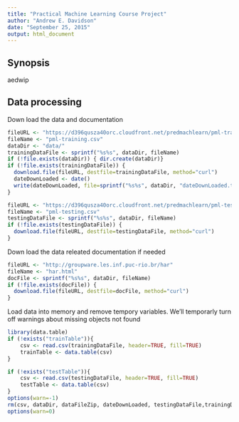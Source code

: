 ```yaml
---
title: "Practical Machine Learning Course Project"
author: "Andrew E. Davidson"
date: "September 25, 2015"
output: html_document
---
```


## Synopsis
aedwip

## Data processing

Down load the data and documentation
```r
fileURL <- "https://d396qusza40orc.cloudfront.net/predmachlearn/pml-training.csv"
fileName <- "pml-training.csv"
dataDir <- "data/"
trainingDataFile <- sprintf("%s%s", dataDir, fileName)
if (!file.exists(dataDir)) { dir.create(dataDir)}
if (!file.exists(trainingDataFile)) {
  download.file(fileURL, destfile=trainingDataFile, method="curl")
  dateDownLoaded <- date()
  write(dateDownLoaded, file=sprintf("%s%s", dataDir, "dateDownLoaded.txt"))
}

fileURL <- "https://d396qusza40orc.cloudfront.net/predmachlearn/pml-testing.csv"
fileName <- "pml-testing.csv"
testingDataFile <- sprintf("%s%s", dataDir, fileName)
if (!file.exists(testingDataFile)) {
  download.file(fileURL, destfile=testingDataFile, method="curl")
}
```

Down load the data releated documentation if needed
```r
fileURL <- "http://groupware.les.inf.puc-rio.br/har"
fileName <- "har.html"
docFile <- sprintf("%s%s", dataDir, fileName)
if (!file.exists(docFile)) {
  download.file(fileURL, destfile=docFile, method="curl")
}
```

Load data into memory and remove tempory variables. We'll temporarly turn off warnings about missing objects not found

```r
library(data.table)
if (!exists("trainTable")){
    csv <- read.csv(trainingDataFile, header=TRUE, fill=TRUE)
    trainTable <- data.table(csv)
}

if (!exists("testTable")){
    csv <- read.csv(testingDataFile, header=TRUE, fill=TRUE)
    testTable <- data.table(csv)
}
options(warn=-1) 
rm(csv, dataDir, dataFileZip, dateDownLoaded, testingDataFile,trainingDataFile, fileURL, docFile, fileName)
options(warn=0) 
```
